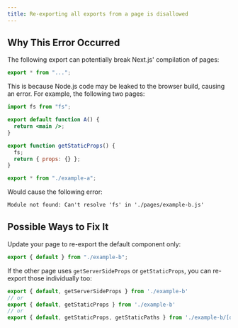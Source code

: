 ```yaml
---
title: Re-exporting all exports from a page is disallowed
---
```


## Why This Error Occurred

The following export can potentially break Next.js' compilation of pages:

```jsx filename="pages/example.js"
export * from "...";
```

This is because Node.js code may be leaked to the browser build, causing an error. For example, the following two pages:

```jsx filename="pages/example-a.js"
import fs from "fs";

export default function A() {
  return <main />;
}

export function getStaticProps() {
  fs;
  return { props: {} };
}
```

```jsx filename="pages/example-b.js"
export * from "./example-a";
```

Would cause the following error:

```txt
Module not found: Can't resolve 'fs' in './pages/example-b.js'
```

## Possible Ways to Fix It

Update your page to re-export the default component only:

```jsx filename="pages/example-a.js"
export { default } from "./example-b";
```

If the other page uses `getServerSideProps` or `getStaticProps`, you can re-export those individually too:

```jsx filename="pages/example-a.js"
export { default, getServerSideProps } from './example-b'
// or
export { default, getStaticProps } from './example-b'
// or
export { default, getStaticProps, getStaticPaths } from './example-b/[dynamic]'
```

